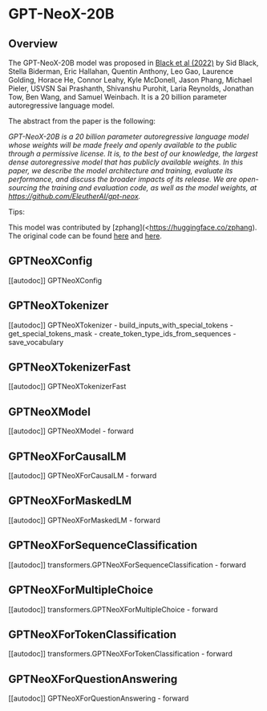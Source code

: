<!--Copyright 2022 The HuggingFace Team. All rights reserved.

Licensed under the Apache License, Version 2.0 (the "License"); you may not use this file except in compliance with
the License. You may obtain a copy of the License at

http://www.apache.org/licenses/LICENSE-2.0

Unless required by applicable law or agreed to in writing, software distributed under the License is distributed on
an "AS IS" BASIS, WITHOUT WARRANTIES OR CONDITIONS OF ANY KIND, either express or implied. See the License for the
specific language governing permissions and limitations under the License.
-->

# GPT-NeoX-20B

## Overview

The GPT-NeoX-20B model was proposed in [Black et al (2022)](http://eaidata.bmk.sh/data/GPT_NeoX_20B.pdf) by Sid Black, Stella Biderman, Eric Hallahan, Quentin Anthony, Leo Gao, Laurence Golding, Horace He, Connor Leahy, Kyle McDonell, Jason Phang, Michael Pieler, USVSN Sai Prashanth, Shivanshu Purohit, Laria Reynolds, Jonathan Tow, Ben Wang, and Samuel Weinbach. It is a 20 billion parameter autoregressive language model.

The abstract from the paper is the following:

*GPT-NeoX-20B is a 20 billion parameter autoregressive language model whose weights will be made freely and openly available to the public through a permissive license. It is, to the best of our knowledge, the largest dense autoregressive model that has publicly available weights. In this paper, we describe the model architecture and training, evaluate its performance, and discuss the broader impacts of its release. We are open-sourcing the training and evaluation code, as well as the model weights, at https://github.com/EleutherAI/gpt-neox.*

Tips:

<INSERT TIPS ABOUT MODEL HERE>

This model was contributed by [zphang](<https://huggingface.co/zphang). The original code can be found [here](https://github.com/EleutherAI/gpt-neox) and [here](https://github.com/zphang/minimal-gpt-neox-20b).

## GPTNeoXConfig

[[autodoc]] GPTNeoXConfig


## GPTNeoXTokenizer

[[autodoc]] GPTNeoXTokenizer
    - build_inputs_with_special_tokens
    - get_special_tokens_mask
    - create_token_type_ids_from_sequences
    - save_vocabulary


## GPTNeoXTokenizerFast

[[autodoc]] GPTNeoXTokenizerFast


## GPTNeoXModel

[[autodoc]] GPTNeoXModel
    - forward


## GPTNeoXForCausalLM

[[autodoc]] GPTNeoXForCausalLM
    - forward


## GPTNeoXForMaskedLM

[[autodoc]] GPTNeoXForMaskedLM
    - forward


## GPTNeoXForSequenceClassification

[[autodoc]] transformers.GPTNeoXForSequenceClassification
    - forward

## GPTNeoXForMultipleChoice

[[autodoc]] transformers.GPTNeoXForMultipleChoice
    - forward


## GPTNeoXForTokenClassification

[[autodoc]] transformers.GPTNeoXForTokenClassification
    - forward


## GPTNeoXForQuestionAnswering

[[autodoc]] GPTNeoXForQuestionAnswering
    - forward